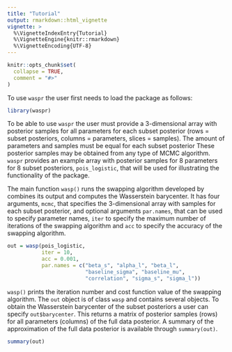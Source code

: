 ```yaml
---
title: "Tutorial"
output: rmarkdown::html_vignette
vignette: >
  %\VignetteIndexEntry{Tutorial}
  %\VignetteEngine{knitr::rmarkdown}
  %\VignetteEncoding{UTF-8}
---
```


```r
knitr::opts_chunk$set(
  collapse = TRUE,
  comment = "#>"
)
```

To use `waspr` the user first needs to load the package as follows:

```r
library(waspr)
```

To be able to use `waspr` the user must provide a 3-dimensional array with posterior samples for all parameters for each subset posterior (rows = subset posteriors, columns = parameters, slices = samples). The amount of parameters and samples must be equal for each subset posterior These posterior samples may be obtained from any type of MCMC algorithm. `waspr` provides an example array with posterior  samples for 8 parameters for 8 subset posteriors, `pois_logistic`, that will be used for illustrating the functionality of the package.

The main function `wasp()` runs the swapping algorithm developed by
combines its output and computes the Wasserstein barycenter. It has four arguments, `mcmc`, that specifies the 3-dimensional array with samples for each subset posterior, and optional arguments `par.names`, that can be used to specify parameter names, `iter` to specify the maximum number of iterations of the swapping algorithm and `acc` to specify the accuracy of the swapping algorithm. 

```r

out = wasp(pois_logistic,
           iter = 10,
           acc = 0.001,
           par.names = c("beta_s", "alpha_l", "beta_l",
                         "baseline_sigma", "baseline_mu",
                         "correlation", "sigma_s", "sigma_l"))

```

`wasp()` prints the iteration number and cost function value of the swapping algorithm. The `out` object is of class `wasp` and contains several objects. To obtain the Wasserstein barycenter of the subset posteriors a user can specify `out$barycenter`. This returns a matrix of posterior samples (rows) for all parameters (columns) of the full data posterior. A summary of the approximation of the full data posterior is available through `summary(out)`.

```r
summary(out)
```
